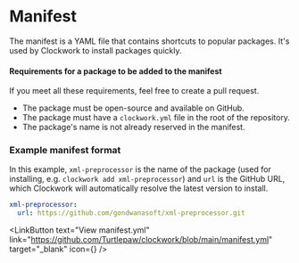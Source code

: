 
# Manifest

The manifest is a YAML file that contains shortcuts to popular packages. It's used by Clockwork to install packages quickly.

#### Requirements for a package to be added to the manifest

If you meet all these requirements, feel free to create a pull request.

- The package must be open-source and available on GitHub.
- The package must have a `clockwork.yml` file in the root of the repository.
- The package's name is not already reserved in the manifest.

### Example manifest format

In this example, `xml-preprocessor` is the name of the package (used for installing, e.g. `clockwork add xml-preprocessor`) and `url` is the GitHub URL, which Clockwork will automatically resolve the latest version to install.

```yml
xml-preprocessor:
  url: https://github.com/gondwanasoft/xml-preprocessor.git
```

<LinkButton
  text="View manifest.yml"
  link="https://github.com/Turtlepaw/clockwork/blob/main/manifest.yml"
  target="_blank"
  icon={<Github className="w-5 h-5" />}
/>
